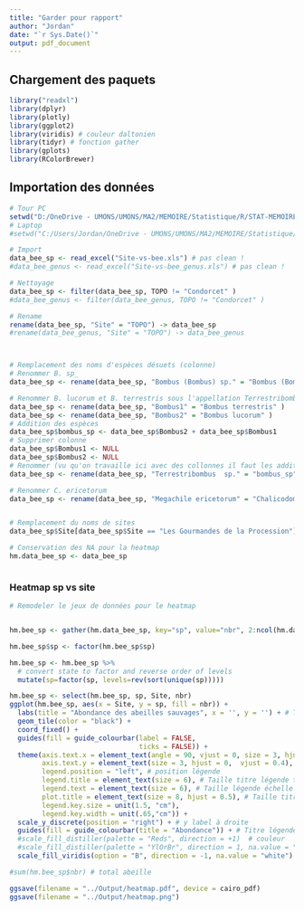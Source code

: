 ```yaml
---
title: "Garder pour rapport"
author: "Jordan"
date: "`r Sys.Date()`"
output: pdf_document
---
```


## Chargement des paquets

```r
library("readxl") 
library(dplyr)
library(plotly)
library(ggplot2)
library(viridis) # couleur daltonien
library(tidyr) # fonction gather
library(gplots)
library(RColorBrewer)
```

## Importation des données
```r
# Tour PC
setwd("D:/OneDrive - UMONS/UMONS/MA2/MEMOIRE/Statistique/R/STAT-MEMOIRE/RAW2/")
# Laptop
#setwd("C:/Users/Jordan/OneDrive - UMONS/UMONS/MA2/MEMOIRE/Statistique/R/STAT-MEMOIRE/RAW1/From DFF")

# Import
data_bee_sp <- read_excel("Site-vs-bee.xls") # pas clean !
#data_bee_genus <- read_excel("Site-vs-bee_genus.xls") # pas clean !

# Nettoyage
data_bee_sp <- filter(data_bee_sp, TOPO != "Condorcet" )
#data_bee_genus <- filter(data_bee_genus, TOPO != "Condorcet" )

# Rename
rename(data_bee_sp, "Site" = "TOPO") -> data_bee_sp
#rename(data_bee_genus, "Site" = "TOPO") -> data_bee_genus



# Remplacement des noms d'espèces désuets (colonne)
# Renommer B. sp_
data_bee_sp <- rename(data_bee_sp, "Bombus (Bombus) sp." = "Bombus (Bombus)  sp_" ) 

# Renommer B. lucorum et B. terrestris sous l'appellation Terrestribombus  sp.
data_bee_sp <- rename(data_bee_sp, "Bombus1" = "Bombus terrestris" )
data_bee_sp <- rename(data_bee_sp, "Bombus2" = "Bombus lucorum" ) 
# Addition des espèces
data_bee_sp$bombus_sp <- data_bee_sp$Bombus2 + data_bee_sp$Bombus1
# Supprimer colonne
data_bee_sp$Bombus1 <- NULL
data_bee_sp$Bombus2 <- NULL
# Renommer (vu qu'on travaille ici avec des collonnes il faut les additionner, c'est plus simple si ça aurait été des lignes)
data_bee_sp <- rename(data_bee_sp, "Terrestribombus  sp." = "bombus_sp")

# Renommer C. ericetorum
data_bee_sp <- rename(data_bee_sp, "Megachile ericetorum" = "Chalicodoma ericetorum" ) 


# Remplacement du noms de sites
data_bee_sp$Site[data_bee_sp$Site == "Les Gourmandes de la Procession"] <- "Gourmandes de la Procession"

# Conservation des NA pour la heatmap
hm.data_bee_sp <- data_bee_sp



```

### Heatmap sp vs site

```r
# Remodeler le jeux de données pour le heatmap


hm.bee_sp <- gather(hm.data_bee_sp, key="sp", value="nbr", 2:ncol(hm.data_bee_sp)) # On prend pas la première colonne (site) et on va jusqu'à la dernière colonne (2 à 93) (xylo)

hm.bee_sp$sp <- factor(hm.bee_sp$sp)

hm.bee_sp <- hm.bee_sp %>%
  # convert state to factor and reverse order of levels
  mutate(sp=factor(sp, levels=rev(sort(unique(sp)))))

hm.bee_sp <- select(hm.bee_sp, sp, Site, nbr)
ggplot(hm.bee_sp, aes(x = Site, y = sp, fill = nbr)) +
  labs(title = "Abondance des abeilles sauvages", x = '', y = '') + # Titre et titre axe
  geom_tile(color = "black") +
  coord_fixed() +
  guides(fill = guide_colourbar(label = FALSE,
                                ticks = FALSE)) +
  theme(axis.text.x = element_text(angle = 90, vjust = 0, size = 3, hjust = 0),
        axis.text.y = element_text(size = 3, hjust = 0,  vjust = 0.4),
        legend.position = "left", # position légende
        legend.title = element_text(size = 6), # Taille titre légende texte 
        legend.text = element_text(size = 6), # Taille légende échelle texte 
        plot.title = element_text(size = 8, hjust = 0.5), # Taille titre texte 
        legend.key.size = unit(1.5, "cm"),
        legend.key.width = unit(.65,"cm")) + 
  scale_y_discrete(position = "right") + # y label à droite
  guides(fill = guide_colourbar(title = "Abondance")) + # Titre légende
  #scale_fill_distiller(palette = "Reds", direction = +1)  # couleur
  #scale_fill_distiller(palette = "YlOrBr", direction = 1, na.value = "grey50")
  scale_fill_viridis(option = "B", direction = -1, na.value = "white")  # couleur

#sum(hm.bee_sp$nbr) # total abeille 

ggsave(filename = "../Output/heatmap.pdf", device = cairo_pdf)
ggsave(filename = "../Output/heatmap.png")
```


